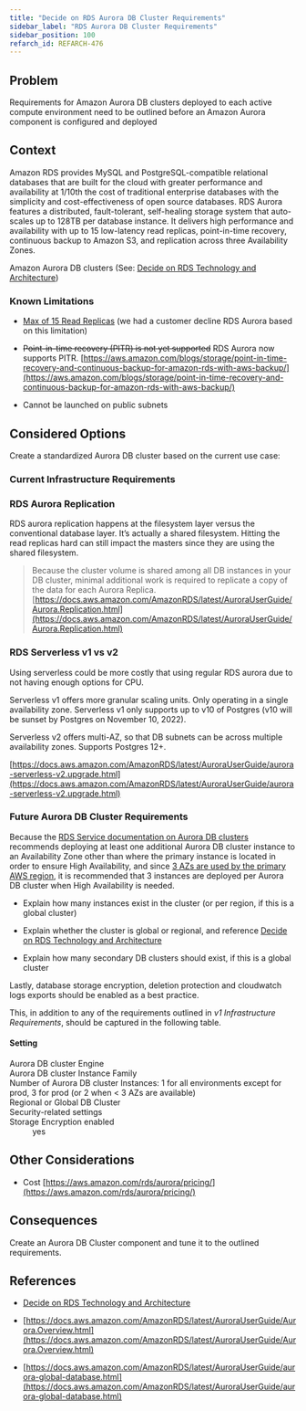 ```yaml
---
title: "Decide on RDS Aurora DB Cluster Requirements"
sidebar_label: "RDS Aurora DB Cluster Requirements"
sidebar_position: 100
refarch_id: REFARCH-476
---
```


## Problem
Requirements for Amazon Aurora DB clusters deployed to each active compute environment need to be outlined before an
Amazon Aurora component is configured and deployed

## Context

Amazon RDS provides MySQL and PostgreSQL-compatible relational databases that are built for the cloud with greater performance and availability at 1/10th the cost of traditional enterprise databases with the simplicity and cost-effectiveness of open source databases. RDS Aurora features a distributed, fault-tolerant, self-healing storage system that auto-scales up to 128TB per database instance. It delivers high performance and availability with up to 15 low-latency read replicas, point-in-time recovery, continuous backup to Amazon S3, and replication across three Availability Zones.

 Amazon Aurora DB clusters  (See: [Decide on RDS Technology and Architecture](/layers/data/design-decisions/decide-on-rds-technology-and-architecture))

### Known Limitations

- [Max of 15 Read Replicas](https://docs.aws.amazon.com/AmazonRDS/latest/AuroraUserGuide/Aurora.Replication.html#:~:text=An%20Aurora%20DB%20cluster%20can%20contain%20up%20to%2015%20Aurora%20Replicas.%20The%20Aurora%20Replicas%20can%20be%20distributed%20across%20the%20Availability%20Zones%20that%20a%20DB%20cluster%20spans%20within%20an%20AWS%20Region.) (we had a customer decline RDS Aurora based on this limitation)

- ~~Point-in-time recovery (PITR) is not yet supported~~  RDS Aurora now supports PITR. [https://aws.amazon.com/blogs/storage/point-in-time-recovery-and-continuous-backup-for-amazon-rds-with-aws-backup/](https://aws.amazon.com/blogs/storage/point-in-time-recovery-and-continuous-backup-for-amazon-rds-with-aws-backup/)

- Cannot be launched on public subnets

## Considered Options

Create a standardized Aurora DB cluster based on the current use case:

### Current Infrastructure Requirements

### RDS Aurora Replication

RDS aurora replication happens at the filesystem layer versus the conventional database layer. It’s actually a shared filesystem. Hitting the read replicas hard can still impact the masters since they are using the shared filesystem.

> Because the cluster volume is shared among all DB instances in your DB cluster, minimal additional work is required to replicate a copy of the data for each Aurora Replica.
[https://docs.aws.amazon.com/AmazonRDS/latest/AuroraUserGuide/Aurora.Replication.html](https://docs.aws.amazon.com/AmazonRDS/latest/AuroraUserGuide/Aurora.Replication.html)

### RDS Serverless v1 vs v2

Using serverless could be more costly that using regular RDS aurora due to not having enough options for CPU.

Serverless v1 offers more granular scaling units. Only operating in a single availability zone. Serverless v1 only supports up to v10 of Postgres (v10 will be sunset by Postgres on November 10, 2022).

Serverless v2 offers multi-AZ, so that DB subnets can be across multiple availability zones. Supports Postgres 12+.

[https://docs.aws.amazon.com/AmazonRDS/latest/AuroraUserGuide/aurora-serverless-v2.upgrade.html](https://docs.aws.amazon.com/AmazonRDS/latest/AuroraUserGuide/aurora-serverless-v2.upgrade.html)

### Future Aurora DB Cluster Requirements

Because the [RDS Service documentation on Aurora DB clusters](https://docs.aws.amazon.com/AmazonRDS/latest/AuroraUserGuide/Aurora.Overview.html) recommends deploying at least one additional Aurora DB cluster instance to an Availability Zone other than where the primary instance is located in order to ensure High Availability, and since [3 AZs are used by the primary AWS region](/layers/network/design-decisions/decide-on-primary-aws-region), it is recommended that 3 instances are deployed per Aurora DB cluster when High Availability is needed.

- Explain how many instances exist in the cluster (or per region, if this is a global cluster)

- Explain whether the cluster is global or regional, and reference [Decide on RDS Technology and Architecture](/layers/data/design-decisions/decide-on-rds-technology-and-architecture)

- Explain how many secondary DB clusters should exist, if this is a global cluster

Lastly, database storage encryption, deletion protection and cloudwatch logs exports should be enabled as a best practice.

This, in addition to any of the requirements outlined in _v1 Infrastructure Requirements_, should be captured in the following table.

#### **Setting**

<dl>
<dt>Aurora DB cluster Engine</dt>
<dd></dd>
<dt>Aurora DB cluster Instance Family</dt>
<dd></dd>
<dt>Number of Aurora DB cluster Instances: 1 for all environments except for prod, 3 for prod (or 2 when &lt; 3 AZs are available)</dt>
<dd></dd>
<dt>Regional or Global DB Cluster</dt>
<dd></dd>
<dt>Security-related settings</dt>
<dd></dd>
<dt>Storage Encryption enabled</dt>
<dd>yes</dd>
</dl>

## Other Considerations

- Cost [https://aws.amazon.com/rds/aurora/pricing/](https://aws.amazon.com/rds/aurora/pricing/)

## Consequences

Create an Aurora DB Cluster component and tune it to the outlined requirements.

## References

- [Decide on RDS Technology and Architecture](/layers/data/design-decisions/decide-on-rds-technology-and-architecture)

- [https://docs.aws.amazon.com/AmazonRDS/latest/AuroraUserGuide/Aurora.Overview.html](https://docs.aws.amazon.com/AmazonRDS/latest/AuroraUserGuide/Aurora.Overview.html)

- [https://docs.aws.amazon.com/AmazonRDS/latest/AuroraUserGuide/aurora-global-database.html](https://docs.aws.amazon.com/AmazonRDS/latest/AuroraUserGuide/aurora-global-database.html)


